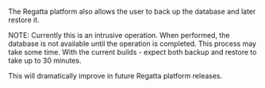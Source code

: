 

The Regatta platform also allows the user to back up the database and later restore it. 

<Note> NOTE: Currently this is an intrusive operation. When performed, the database is not available 
until the operation is completed. This process may take some time. With the current builds -
expect both backup and restore to take up to 30 minutes. </Note>

This will dramatically improve in future Regatta platform releases.